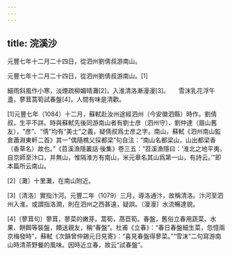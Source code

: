 ```yaml
---
---
---
```

title: 浣溪沙
---




元豐七年十二月二十四日，從泗州劉倩叔游南山。

元豐七年十二月二十四日，從泗州劉倩叔游南山。[1]



細雨斜風作小寒，淡煙疏柳媚晴灘[2]，入淮清洛漸漫漫[3]。　　雪沫乳花浮午盞，蓼茸蒿筍試春盤[4]，人間有味是清歡。

[1]元豐七年（1084）十二月，蘇軾赴汝州途經泗州（今安徽泗縣）時作。劉倩叔，生平不詳。時與蘇軾先後同游南山者有劉士彦（泗州守）、劉仲達（眉山舊友），“彦”、“倩”均有“美士”之義，疑倩叔爲士彦之字。南山，蘇軾《泗州南山監倉蕭淵東軒二首》其一“偶隨樵父採都梁”句自注：“南山名都梁山，山出都梁香（香草名）故也。”《苕溪漁隱叢話·後集》卷三五：“苕溪漁隱曰：‘淮北之地平夷，自京師至汴口，并無山，惟隔淮方有南山，米元章名其山爲第一山，有詩云。’”即本篇所云南山。

[2]〔灘〕十里灘，在南山附近。

[3]〔清洛〕實指汴河。元豐二年（1079）三月，導洛通汴，故稱清洛。汴河至泗州入淮。或謂指洛澗，則在泗州之西甚遠，疑誤。〔漫漫〕水流暢達貌。

[4]〔蓼茸句〕蓼茸，蓼菜的嫩芽。蒿筍，萵苣筍。春盤，舊俗立春用蔬菜、水果、餅餌等裝盤，饋送親友，稱“春盤”。杜甫《立春》：“春日春盤細生菜，忽憶兩京梅發時”，蘇軾《次韻曾仲錫元日見寄》：“喜見春盤得蓼菜。”“雪沫”二句寫游南山時清茶野餐的風味。因時近立春，故云“試春盤”。